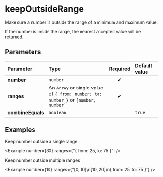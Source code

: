 
# keepOutsideRange

Make sure a number is outside the range of a minimum and maximum value.

If the number is inside the range, the nearest accepted value will be
returned.

## Parameters

| Parameter         | Type                                                                               | Required | Default value |
| :---------------- | :--------------------------------------------------------------------------------- | :------: | :------------ |
| **number**        | `number`                                                                           |    ✔     |               |
| **ranges**        | An `Array` or single value of `{ from: number; to: number }` or `[number, number]` |    ✔     |               |
| **combineEquals** | `boolean`                                                                          |          | `true`        |

## Examples

Keep number outside a single range

<Example number={30} ranges={"{ from: 25, to: 75 }"} />

Keep number outside multiple ranges

<Example number={10} ranges={"[0, 10]\n[10, 20]\n{ from: 25, to: 75 }"} />
